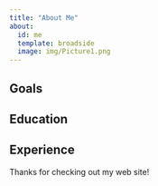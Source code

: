 ```yaml
---
title: "About Me"
about:
  id: me
  template: broadside
  image: img/Picture1.png
---
```


:::{#me}

## Goals

## Education

## Experience

:::

Thanks for checking out my web site!
